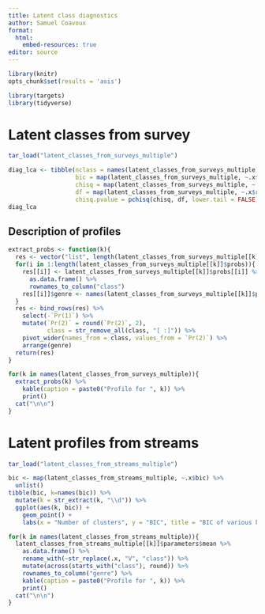 ```yaml
---
title: Latent class diagnostics
author: Samuel Coavoux
format:
  html: 
    embed-resources: true
editor: source
---
```


```r
library(knitr)
opts_chunk$set(results = 'asis')
```

```r
library(targets)
library(tidyverse)
```

# Latent classes from survey

```r
tar_load("latent_classes_from_surveys_multiple")
```


```r
diag_lca <- tibble(nclass = names(latent_classes_from_surveys_multiple),
                   bic = map(latent_classes_from_surveys_multiple, ~.x$bic) %>%  unlist(),
                   chisq = map(latent_classes_from_surveys_multiple, ~.x$Chisq) %>%  unlist(),
                   df = map(latent_classes_from_surveys_multiple, ~.x$resid.df) %>%  unlist(),
                   chisq.pvalue = pchisq(chisq, df, lower.tail = FALSE))
diag_lca
```

## Description of profiles

```r
extract_probs <- function(k){
  res <- vector("list", length(latent_classes_from_surveys_multiple[[k]]$probs))
  for(i in 1:length(latent_classes_from_surveys_multiple[[k]]$probs)){
    res[[i]] <- latent_classes_from_surveys_multiple[[k]]$probs[[i]] %>% 
      as.data.frame() %>% 
      rownames_to_column("class") 
    res[[i]]$genre <- names(latent_classes_from_surveys_multiple[[k]]$probs)[i]
  }
  res <- bind_rows(res) %>% 
    select(-`Pr(1)`) %>% 
    mutate(`Pr(2)` = round(`Pr(2)`, 2),
           class = str_remove_all(class, "[ :]")) %>% 
    pivot_wider(names_from = class, values_from = `Pr(2)`) %>% 
    arrange(genre)
  return(res)
}

for(k in names(latent_classes_from_surveys_multiple)){
  extract_probs(k) %>% 
    kable(caption = paste0("Profile for ", k)) %>% 
    print()
  cat("\n\n")
}

```


# Latent profiles from streams

```r
tar_load("latent_classes_from_streams_multiple")
```


```r
bic <- map(latent_classes_from_streams_multiple, ~.x$bic) %>% 
  unlist()
tibble(bic, k=names(bic)) %>% 
  mutate(k = str_extract(k, "\\d")) %>% 
  ggplot(aes(k, bic)) +
    geom_point() +
    labs(x = "Number of clusters", y = "BIC", title = "BIC of various k for LPA models (stream data)")
```

```r
for(k in names(latent_classes_from_streams_multiple)){
  latent_classes_from_streams_multiple[[k]]$parameters$mean %>% 
    as.data.frame() %>% 
    rename_with(~str_replace(.x, "V", "class")) %>% 
    mutate(across(starts_with("class"), round)) %>% 
    rownames_to_column("genre") %>% 
    kable(caption = paste0("Profile for ", k)) %>% 
    print()
  cat("\n\n")
}
```


